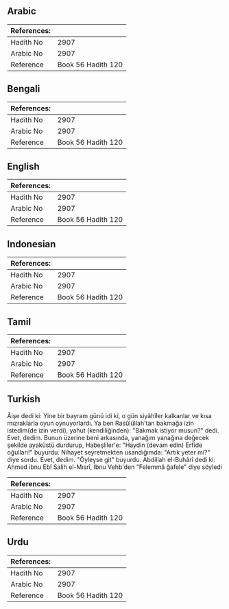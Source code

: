 ## Arabic


<div dir="rtl" lang="ar" style={{fontSize:'larger',backgroundColor:'#f8f9fa',padding:20}}>

</div>
<div style={{backgroundColor:'#f8f9fa',padding:20, marginBottom: 10}}><table> <thead> <tr> <th>References:</th> <th></th> </tr> </thead> <tbody><tr><td>Hadith No</td><td>2907</td></tr><tr><td>Arabic No</td><td>2907</td></tr><tr><td>Reference</td><td>Book 56 Hadith 120</td></tr></tbody></table></div>

## Bengali


<div dir="ltr" lang="bn" style={{fontSize:'larger',backgroundColor:'#f8f9fa',padding:20}}>

</div>
<div style={{backgroundColor:'#f8f9fa',padding:20, marginBottom: 10}}><table> <thead> <tr> <th>References:</th> <th></th> </tr> </thead> <tbody><tr><td>Hadith No</td><td>2907</td></tr><tr><td>Arabic No</td><td>2907</td></tr><tr><td>Reference</td><td>Book 56 Hadith 120</td></tr></tbody></table></div>

## English


<div dir="ltr" lang="en" style={{fontSize:'larger',backgroundColor:'#f8f9fa',padding:20}}>

</div>
<div style={{backgroundColor:'#f8f9fa',padding:20, marginBottom: 10}}><table> <thead> <tr> <th>References:</th> <th></th> </tr> </thead> <tbody><tr><td>Hadith No</td><td>2907</td></tr><tr><td>Arabic No</td><td>2907</td></tr><tr><td>Reference</td><td>Book 56 Hadith 120</td></tr></tbody></table></div>

## Indonesian


<div dir="ltr" lang="id" style={{fontSize:'larger',backgroundColor:'#f8f9fa',padding:20}}>

</div>
<div style={{backgroundColor:'#f8f9fa',padding:20, marginBottom: 10}}><table> <thead> <tr> <th>References:</th> <th></th> </tr> </thead> <tbody><tr><td>Hadith No</td><td>2907</td></tr><tr><td>Arabic No</td><td>2907</td></tr><tr><td>Reference</td><td>Book 56 Hadith 120</td></tr></tbody></table></div>

## Tamil


<div dir="ltr" lang="ta" style={{fontSize:'larger',backgroundColor:'#f8f9fa',padding:20}}>

</div>
<div style={{backgroundColor:'#f8f9fa',padding:20, marginBottom: 10}}><table> <thead> <tr> <th>References:</th> <th></th> </tr> </thead> <tbody><tr><td>Hadith No</td><td>2907</td></tr><tr><td>Arabic No</td><td>2907</td></tr><tr><td>Reference</td><td>Book 56 Hadith 120</td></tr></tbody></table></div>

## Turkish


<div dir="ltr" lang="tr" style={{fontSize:'larger',backgroundColor:'#f8f9fa',padding:20}}>
Âişe dedi ki: Yine bir bayram günü idi ki, o gün siyâhîler kalkanlar ve kısa mızraklarla oyun oynuyorlardı. Ya ben Rasûlüllah'tan bakmağa izin istedim(de izin verdi), yahut (kendiliğinden): "Bakmak istiyor musun?" dedi. Evet, dedim. Bunun üzerine beni arkasında, yanağım yanağına değecek şekilde ayaküstü durdurup, Habeşliler'e: "Haydin (devam edin) Erfide oğulları!" buyurdu. Nihayet seyretmekten usandığımda: "Artık yeter mi?" diye sordu. Evet, dedim. "Öyleyse git" buyurdu. Abdillah el-Buhârî dedi ki: Ahmed ibnu Ebî Salih el-Mısrî, İbnu Vehb'den "Felemmâ ğafele" diye söyledi
</div>
<div style={{backgroundColor:'#f8f9fa',padding:20, marginBottom: 10}}><table> <thead> <tr> <th>References:</th> <th></th> </tr> </thead> <tbody><tr><td>Hadith No</td><td>2907</td></tr><tr><td>Arabic No</td><td>2907</td></tr><tr><td>Reference</td><td>Book 56 Hadith 120</td></tr></tbody></table></div>

## Urdu


<div dir="rtl" lang="ur" style={{fontSize:'larger',backgroundColor:'#f8f9fa',padding:20}}>

</div>
<div style={{backgroundColor:'#f8f9fa',padding:20, marginBottom: 10}}><table> <thead> <tr> <th>References:</th> <th></th> </tr> </thead> <tbody><tr><td>Hadith No</td><td>2907</td></tr><tr><td>Arabic No</td><td>2907</td></tr><tr><td>Reference</td><td>Book 56 Hadith 120</td></tr></tbody></table></div>